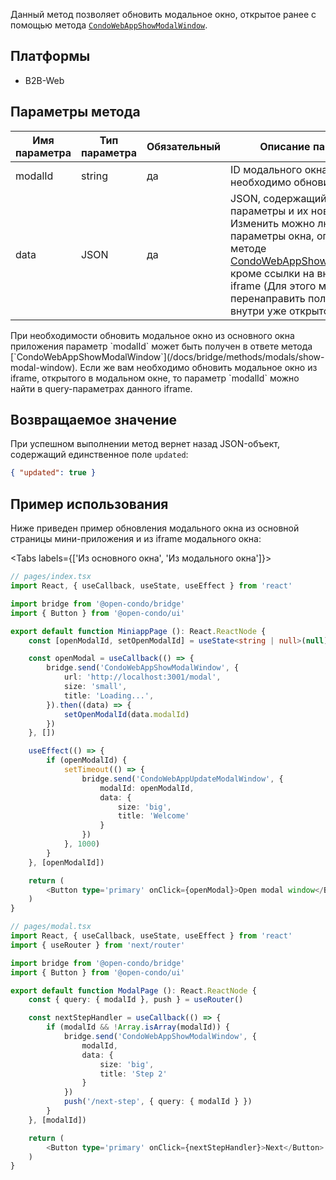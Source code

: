 Данный метод позволяет обновить модальное окно, открытое ранее с помощью метода [`CondoWebAppShowModalWindow`](/docs/bridge/methods/modals/show-modal-window).

## Платформы
- B2B-Web

## Параметры метода

| Имя параметра | Тип параметра | Обязательный | Описание параметра                                                                                                                                                                                                                                                                                                   |
|---------------|---------------|--------------|----------------------------------------------------------------------------------------------------------------------------------------------------------------------------------------------------------------------------------------------------------------------------------------------------------------------|
| modalId       | string        | да           | ID модального окна, которое необходимо обновить                                                                                                                                                                                                                                                                      |
| data          | JSON          | да           | JSON, содержащий изменяемые параметры и их новые значения.  Изменить можно любые параметры окна, описанные в методе [CondoWebAppShowModalWindow](/docs/bridge/methods/modals/show-modal-window),  кроме ссылки на внутренний iframe (Для этого можно просто перенаправить пользователя внутри уже открытого iframe). |

<Alert type='info'>
    При необходимости обновить модальное окно из основного окна приложения параметр `modalId` может быть получен
    в ответе метода [`CondoWebAppShowModalWindow`](/docs/bridge/methods/modals/show-modal-window).
    Если же вам необходимо обновить модальное окно из iframe, открытого в модальном окне, то параметр `modalId` можно найти
    в query-параметрах данного iframe.
</Alert>

## Возвращаемое значение

При успешном выполнении метод вернет назад JSON-объект, содержащий единственное поле `updated`:
```json
{ "updated": true }
```

## Пример использования

Ниже приведен пример обновления модального окна из основной страницы мини-приложения и из iframe модального окна:

<Tabs labels={['Из основного окна', 'Из модального окна']}>
```typescript jsx
// pages/index.tsx
import React, { useCallback, useState, useEffect } from 'react'

import bridge from '@open-condo/bridge'
import { Button } from '@open-condo/ui'

export default function MiniappPage (): React.ReactNode {
    const [openModalId, setOpenModalId] = useState<string | null>(null)

    const openModal = useCallback(() => {
        bridge.send('CondoWebAppShowModalWindow', {
            url: 'http://localhost:3001/modal',
            size: 'small',
            title: 'Loading...',
        }).then((data) => {
            setOpenModalId(data.modalId)
        })
    }, [])

    useEffect(() => {
        if (openModalId) {
            setTimeout(() => {
                bridge.send('CondoWebAppUpdateModalWindow', {
                    modalId: openModalId,
                    data: {
                        size: 'big',
                        title: 'Welcome'
                    }
                })
            }, 1000)
        }
    }, [openModalId])

    return (
        <Button type='primary' onClick={openModal}>Open modal window</Button>
    )
}
```

```typescript jsx
// pages/modal.tsx
import React, { useCallback, useState, useEffect } from 'react'
import { useRouter } from 'next/router'

import bridge from '@open-condo/bridge'
import { Button } from '@open-condo/ui'

export default function ModalPage (): React.ReactNode {
    const { query: { modalId }, push } = useRouter()

    const nextStepHandler = useCallback(() => {
        if (modalId && !Array.isArray(modalId)) {
            bridge.send('CondoWebAppShowModalWindow', {
                modalId,
                data: {
                    size: 'big',
                    title: 'Step 2'
                }
            })
            push('/next-step', { query: { modalId } })
        }
    }, [modalId])

    return (
        <Button type='primary' onClick={nextStepHandler}>Next</Button>
    )
}
```
</Tabs>